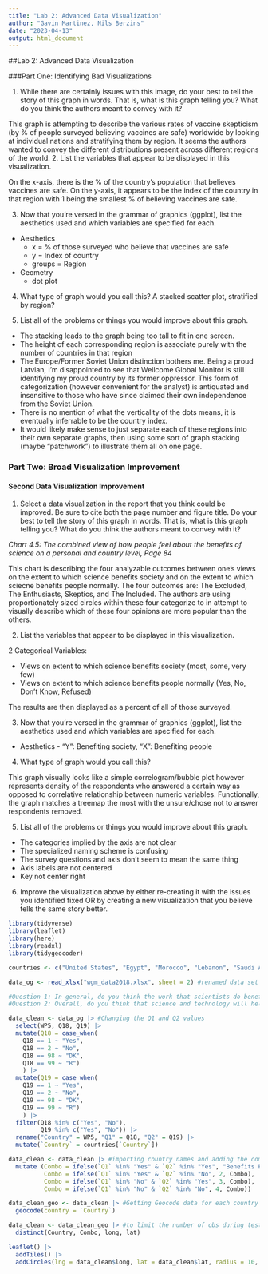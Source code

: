 ---
title: "Lab 2: Advanced Data Visualization"
author: "Gavin Martinez, Nils Berzins"
date: "2023-04-13"
output: html_document
---

##Lab 2: Advanced Data Visualization

###Part One: Identifying Bad Visualizations

1. While there are certainly issues with this image, do your best to tell the story of this graph in words. That is, what is this graph telling you? What do you think the authors meant to convey with it?

This graph is attempting to describe the various rates of vaccine skepticism (by % of people surveyed believing vaccines are safe) worldwide by looking at individual nations and stratifying them by region. It seems the authors wanted to convey the different distributions present across different regions of the world. 
2. List the variables that appear to be displayed in this visualization.

On the x-axis, there is the % of the country's population that believes vaccines are safe. On the y-axis, it appears to be the index of the country in that region with 1 being the smallest % of believing vaccines are safe. 

3. Now that you're versed in the grammar of graphics (ggplot), list the aesthetics used and which variables are specified for each.

* Aesthetics
  + x = % of those surveyed who believe that vaccines are safe 
  + y = Index of country
  + groups = Region
* Geometry
  + dot plot
  
4. What type of graph would you call this?
A stacked scatter plot, stratified by region?

5. List all of the problems or things you would improve about this graph.

* The stacking leads to the graph being too tall to fit in one screen.
* The height of each corresponding region is associate purely with the number of countries in that region
* The Europe/Former Soviet Union distinction bothers me. Being a proud Latvian, I'm disappointed to see that Wellcome Global Monitor is still identifying my proud country by its former oppressor. This form of categorization (however convenient for the analyst) is antiquated and insensitive to those who have since claimed their own independence from the Soviet Union. 
* There is no mention of what the verticality of the dots means, it is eventually inferrable to be the country index. 
* It would likely make sense to just separate each of these regions into their own separate graphs, then using some sort of graph stacking (maybe "patchwork") to illustrate them all on one page.

### Part Two: Broad Visualization Improvement 
#### Second Data Visualization Improvement
1. Select a data visualization in the report that you think could be improved. Be sure to cite both the page number and figure title. Do your best to tell the story of this graph in words. That is, what is this graph telling you? What do you think the authors meant to convey with it?

 *Chart 4.5: The combined view of how people feel about the benefits of science on a personal and country level, Page 84* 

This chart is describing the four analyzable outcomes between one's views on the extent to which science benefits society and on the extent to which sciecne benefits people normally. The four outcomes are: The Excluded, The Enthusiasts, Skeptics, and The Included. The authors are using proportionately sized circles within these four categorize to in attempt to visually describe which of these four opinions are more popular than the others.

2. List the variables that appear to be displayed in this visualization.

2 Categorical Variables: 

* Views on extent to which science benefits society (most, some, very few)
* Views on extent to which science benefits people normally (Yes, No, Don't Know, Refused) 

The results are then displayed as a percent of all of those surveyed. 

3. Now that you're versed in the grammar of graphics (ggplot), list the aesthetics used and which variables are specified for each.

* Aesthetics - "Y": Benefiting society, "X": Benefiting people

4. What type of graph would you call this?

This graph visually looks like a simple correlogram/bubble plot however represents density of the respondents who answered a certain way as opposed to correlative relationship between numeric variables. Functionally, the graph matches a treemap the most with the unsure/chose not to answer respondents removed. 

5. List all of the problems or things you would improve about this graph.

* The categories implied by the axis are not clear 
* The specialized naming scheme is confusing
* The survey questions and axis don't seem to mean the same thing
* Axis labels are not centered
* Key not center right

6. Improve the visualization above by either re-creating it with the issues you identified fixed OR by creating a new visualization that you believe tells the same story better.

```{r Load Libraries}
library(tidyverse)
library(leaflet)
library(here)
library(readxl)
library(tidygeocoder)
```

```{r Data Cleaning}
countries <- c("United States", "Egypt", "Morocco", "Lebanon", "Saudi Arabia", "Jordan", "Turkey", "Pakistan", "Indonesia", "Bangladesh", "United Kingdom", "France", "Germany", "Netherlands", "Belgium", "Spain", "Italy", "Poland", "Hungary", "Czech Republic", "Romania", "Sweden", "Greece", "Denmark", "Iran", "Singapore", "Japan", "China", "India", "Venezuela", "Brazil", "Mexico", "Nigeria", "Kenya", "Tanzania", "Israel", "Palestinian Territories", "Ghana", "Uganda", "Benin", "Madagascar", "Malawi", "South Africa", "Canada", "Australia", "Philippines", "Sri Lanka", "Vietnam", "Thailand", "Cambodia", "Laos", "Myanmar", "New Zealand", "Botswana", "Ethiopia", "Mali", "Mauritania", "Mozambique", "Niger", "Rwanda", "Senegal", "Zambia", "South Korea", "Taiwan", "Afghanistan", "Belarus", "Georgia", "Kazakhstan", "Kyrgyzstan", "Moldova", "Russia", "Ukraine", "Burkina Faso", "Cameroon", "Sierra Leone", "Zimbabwe", "Costa Rica", "Albania", "Algeria", "Argentina", "Armenia", "Austria", "Azerbaijan", "Bolivia", "Bosnia and Herzegovina", "Bulgaria", "Burundi", "Chad", "Chile", "Colombia", "Comoros", "Republic of Congo", "Croatia", "Cyprus", "Dominican Republic", "Ecuador", "El Salvador", "Estonia", "Finland", "Gabon", "Guatemala", "Guinea", "Haiti", "Honduras", "Iceland", "Iraq", "Ireland", "Ivory Coast", "Kuwait", "Latvia", "Liberia", "Libya", "Lithuania", "Luxembourg", "Macedonia", "Malaysia", "Malta", "Mauritius", "Mongolia", "Montenegro", "Namibia", "Nepal", "Nicaragua", "Norway", "Panama", "Paraguay", "Peru", "Portugal", "Serbia", "Slovakia", "Slovenia", "Eswatini", "Switzerland", "Tajikistan", "The Gambia", "Togo", "Tunisia", "Turkmenistan", "United Arab Emirates", "Uruguay", "Uzbekistan", "Yemen", "Kosovo", "Northern Cyprus") #Chat GPT took the list from excel and made it a comma separated list, all hail Chat GPT

data_og <- read_xlsx("wgm_data2018.xlsx", sheet = 2) #renamed data set in my files

#Question 1: In general, do you think the work that scientists do benefits people like you in this country?
#Question 2: Overall, do you think that science and technology will help improve life for the next generation?

data_clean <- data_og |> #Changing the Q1 and Q2 values
  select(WP5, Q18, Q19) |>
  mutate(Q18 = case_when(
    Q18 == 1 ~ "Yes",
    Q18 == 2 ~ "No",
    Q18 == 98 ~ "DK",
    Q18 == 99 ~ "R")
    ) |>
  mutate(Q19 = case_when(
    Q19 == 1 ~ "Yes",
    Q19 == 2 ~ "No",
    Q19 == 98 ~ "DK",
    Q19 == 99 ~ "R")
    ) |>
  filter(Q18 %in% c("Yes", "No"),
         Q19 %in% c("Yes", "No")) |>
  rename("Country" = WP5, "Q1" = Q18, "Q2" = Q19) |>
  mutate(`Country` = countries[`Country`])

data_clean <- data_clean |> #importing country names and adding the combo column, case_when() wasn't working, sorry for ifelse spam
  mutate (Combo = ifelse(`Q1` %in% "Yes" & `Q2` %in% "Yes", "Benefits People Like Respondant and ", 99),
          Combo = ifelse(`Q1` %in% "Yes" & `Q2` %in% "No", 2, Combo),
          Combo = ifelse(`Q1` %in% "No" & `Q2` %in% "Yes", 3, Combo),
          Combo = ifelse(`Q1` %in% "No" & `Q2` %in% "No", 4, Combo))

```

```{r Applying Geocode to each country}
data_clean_geo <- data_clean |> #Getting Geocode data for each country
  geocode(country = `Country`)
```

```{r Leaflet Map} 
data_clean <- data_clean_geo |> #to limit the number of obs during testing of leaflet
  distinct(Country, Combo, long, lat)

leaflet() |> 
  addTiles() |>
  addCircles(lng = data_clean$long, lat = data_clean$lat, radius = 10, popup = data_clean$Combo)


```
